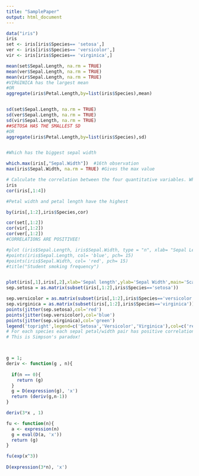 ```yaml
---
title: "SamplePaper"
output: html_document
---
```


```r

data("iris")
iris
set <- iris[iris$Species== 'setosa',]
ver <- iris[iris$Species== 'versicolor',]
vir <- iris[iris$Species== 'virginica',]

mean(set$Sepal.Length, na.rm = TRUE) 
mean(ver$Sepal.Length, na.rm = TRUE) 
mean(vir$Sepal.Length, na.rm = TRUE) 
#VIRGINICA has the largest mean
#OR
aggregate(iris$Petal.Length,by=list(iris$Species),mean)


sd(set$Sepal.Length, na.rm = TRUE) 
sd(ver$Sepal.Length, na.rm = TRUE) 
sd(vir$Sepal.Length, na.rm = TRUE) 
##SETOSA HAS THE SMALLEST SD
#OR
aggregate(iris$Petal.Length,by=list(iris$Species),sd)


#Which has the biggest sepal width

which.max(iris[,"Sepal.Width"])  #16th observation
max(iris$Sepal.Width, na.rm = TRUE) #Gives the max value

# Calculate the correlation between the four quantitative variables. Which pair have the weakest correlation? Which pair have the strongest?
iris
cor(iris[,1:4])

#Petal width and petal length have the highest

by(iris[,1:2],iris$Species,cor)

cor(set[,1:2]) 
cor(vir[,1:2]) 
cor(ver[,1:2]) 
#CORRELATIONS ARE POSITIVEE!

#plot (iris$Sepal.Length, iris$Sepal.Width, type = "n", xlab= "Sepal Length", ylab = "Sepal Width")
#points(iris$Sepal.Length, col= 'blue', pch= 15)
#points(iris$Sepal.Width, col= 'red', pch= 15)
#title("Student smoking frequency")


plot(iris[,1],iris[,2],xlab='Sepal length',ylab='Sepal Width',main='Scatter plot of sepal length versus sepal width',las=1,type='n')
sep.setosa = as.matrix(subset(iris[,1:2],iris$Species=='setosa'))

sep.versicolor = as.matrix(subset(iris[,1:2],iris$Species=='versicolor'))
sep.virginica = as.matrix(subset(iris[,1:2],iris$Species=='virginica'))
points(jitter(sep.setosa),col='red')
points(jitter(sep.versicolor),col='blue')
points(jitter(sep.virginica),col='green')
legend('topright',legend=c('Setosa','Versicolor','Virginica'),col=c('red','blue','green'),pch=1)
# For each species each sepal petal/width pair has positive correlation but when combined together they have negative correlations
# This is Simpson's paradox!



g = 1;
deriv <- function(g , n){
  
  if(n == 0){
    return (g)
  }
  g = D(expression(g), 'x')
  return (deriv(g,n-1))
}

deriv(3*x , 1)

fu <- function(n){
  a <- expression(n)
  g = eval(D(a, 'x'))
  return (g)
}

fu(exp(x^3))
 
D(expression(3*n), 'x')
```
